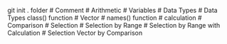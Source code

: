 git init . folder
# Comment
# Arithmetic
# Variables
# Data Types
# Data Types class() function
# Vector
# names() function
# calculation
# Comparison
# Selection
# Selection by Range
# Selection by Range with Calculation
# Selection Vector by Comparison
